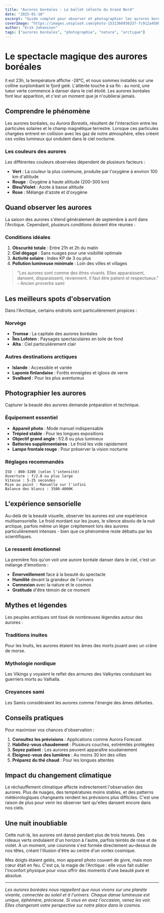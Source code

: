 ```yaml
---
title: "Aurores boréales : Le ballet céleste du Grand Nord"
date: "2025-01-10"
excerpt: "Guide complet pour observer et photographier les aurores boréales, ce phénomène naturel spectaculaire qui illumine les nuits arctiques."
coverImage: "https://images.unsplash.com/photo-1531366936337-7c912a4589a7?w=1200&h=630"
author: "Erik Johansson"
tags: ["aurores boréales", "photographie", "nature", "arctique"]
---
```


# Le spectacle magique des aurores boréales

Il est 23h, la température affiche -28°C, et nous sommes installés sur une colline surplombant le fjord gelé. L'attente touche à sa fin : au nord, une lueur verte commence à danser dans le ciel étoilé. Les aurores boréales font leur apparition, et c'est un moment que je n'oublierai jamais.

## Comprendre le phénomène

Les aurores boréales, ou *Aurora Borealis*, résultent de l'interaction entre les particules solaires et le champ magnétique terrestre. Lorsque ces particules chargées entrent en collision avec les gaz de notre atmosphère, elles créent ces voiles lumineux qui ondulent dans le ciel nocturne.

### Les couleurs des aurores

Les différentes couleurs observées dépendent de plusieurs facteurs :

- **Vert** : La couleur la plus commune, produite par l'oxygène à environ 100 km d'altitude
- **Rouge** : Oxygène à haute altitude (200-300 km)
- **Bleu/Violet** : Azote à basse altitude
- **Rose** : Mélange d'azote et d'oxygène

## Quand observer les aurores

La saison des aurores s'étend généralement de septembre à avril dans l'Arctique. Cependant, plusieurs conditions doivent être réunies :

### Conditions idéales

1. **Obscurité totale** : Entre 21h et 2h du matin
2. **Ciel dégagé** : Sans nuages pour une visibilité optimale
3. **Activité solaire** : Index KP de 3 ou plus
4. **Pollution lumineuse minimale** : Loin des villes et villages

> "Les aurores sont comme des êtres vivants. Elles apparaissent, dansent, disparaissent, reviennent. Il faut être patient et respectueux." - Ancien proverbe sami

## Les meilleurs spots d'observation

Dans l'Arctique, certains endroits sont particulièrement propices :

### Norvège
- **Tromsø** : La capitale des aurores boréales
- **Îles Lofoten** : Paysages spectaculaires en toile de fond
- **Alta** : Ciel particulièrement clair

### Autres destinations arctiques
- **Islande** : Accessible et variée
- **Laponie finlandaise** : Forêts enneigées et igloos de verre
- **Svalbard** : Pour les plus aventureux

## Photographier les aurores

Capturer la beauté des aurores demande préparation et technique.

### Équipement essentiel

- **Appareil photo** : Mode manuel indispensable
- **Trépied stable** : Pour les longues expositions
- **Objectif grand angle** : f/2.8 ou plus lumineux
- **Batteries supplémentaires** : Le froid les vide rapidement
- **Lampe frontale rouge** : Pour préserver la vision nocturne

### Réglages recommandés

```
ISO : 800-3200 (selon l'intensité)
Ouverture : f/2.8 ou plus large
Vitesse : 5-25 secondes
Mise au point : Manuelle sur l'infini
Balance des blancs : 3500-4000K
```

## L'expérience sensorielle

Au-delà de la beauté visuelle, observer les aurores est une expérience multisensorielle. Le froid mordant sur les joues, le silence absolu de la nuit arctique, parfois même un léger crépitement lors des aurores particulièrement intenses - bien que ce phénomène reste débattu par les scientifiques.

### Le ressenti émotionnel

La première fois qu'on voit une aurore boréale danser dans le ciel, c'est un mélange d'émotions :

- **Émerveillement** face à la beauté du spectacle
- **Humilité** devant la grandeur de l'univers
- **Connexion** avec la nature et le cosmos
- **Gratitude** d'être témoin de ce moment

## Mythes et légendes

Les peuples arctiques ont tissé de nombreuses légendes autour des aurores :

### Traditions inuites
Pour les Inuits, les aurores étaient les âmes des morts jouant avec un crâne de morse.

### Mythologie nordique
Les Vikings y voyaient le reflet des armures des Valkyries conduisant les guerriers morts au Valhalla.

### Croyances sami
Les Samis considéraient les aurores comme l'énergie des âmes défuntes.

## Conseils pratiques

Pour maximiser vos chances d'observation :

1. **Consultez les prévisions** : Applications comme Aurora Forecast
2. **Habillez-vous chaudement** : Plusieurs couches, extrémités protégées
3. **Soyez patient** : Les aurores peuvent apparaître soudainement
4. **Éloignez-vous des lumières** : Au moins 30 km des villes
5. **Préparez du thé chaud** : Pour les longues attentes

## Impact du changement climatique

Le réchauffement climatique affecte indirectement l'observation des aurores. Plus de nuages, des températures moins stables, et des patterns météorologiques changeants rendent les prévisions plus difficiles. C'est une raison de plus pour venir les observer tant qu'elles dansent encore dans nos ciels.

## Une nuit inoubliable

Cette nuit-là, les aurores ont dansé pendant plus de trois heures. Des rideaux verts ondulaient d'un horizon à l'autre, parfois teintés de rose et de violet. À un moment, une couronne s'est formée directement au-dessus de nos têtes, créant l'illusion d'être au centre d'un vortex cosmique.

Mes doigts étaient gelés, mon appareil photo couvert de givre, mais mon cœur était en feu. C'est ça, la magie de l'Arctique : elle vous fait oublier l'inconfort physique pour vous offrir des moments d'une beauté pure et absolue.

---

*Les aurores boréales nous rappellent que nous vivons sur une planète vivante, connectée au soleil et à l'univers. Chaque danse lumineuse est unique, éphémère, précieuse. Si vous en avez l'occasion, venez les voir. Elles changeront votre perspective sur notre place dans le cosmos.*
